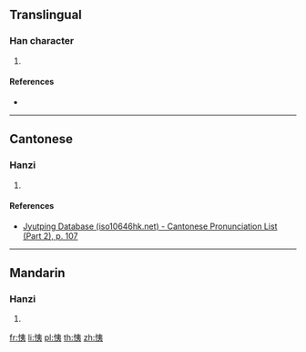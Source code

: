 {{character info/new}}
==Translingual==

===Han character===
{{Han char|rn=61|rad=心|as=06|sn=9|four=95032|canj=PKN|ids=⿰忄夷}}

# {{defn|Han|sort=心06}}

====References====
* {{Han ref|kx=0384.290|dkj=10572|dj=0715.120|hdz=42295.010|uh=605E|ud=24670|bh=CEC3|bd=52931}}

----

==Cantonese==

===Hanzi===
{{yue-hanzi|jyut=[[ji4]]|y=yi4}}

# {{defn|lang=yue|sort=心06}}

====References====
* [http://www.iso10646hk.net/jp/document/download.jsp Jyutping Database (iso10646hk.net) - Cantonese Pronunciation List (Part 2), p. 107]

----

==Mandarin==

===Hanzi===
{{cmn-hanzi|pin=[[yí]] ([[yi2]])|wg=i<sup>2</sup>}}

# {{defn|lang=cmn|sort=心06}}

[[fr:恞]]
[[li:恞]]
[[pl:恞]]
[[th:恞]]
[[zh:恞]]